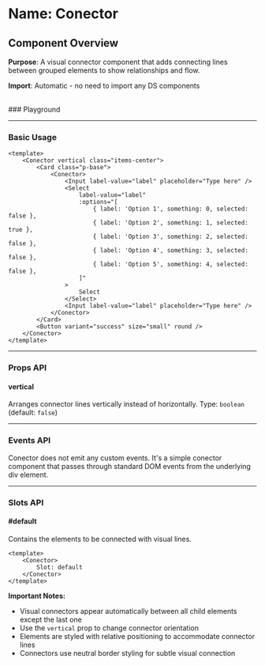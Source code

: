 
<Meta of={Conector} />

# Name: Conector
## Component Overview

**Purpose**: A visual connector component that adds connecting lines between grouped elements to show relationships and flow.

**Import**: Automatic - no need to import any DS components

<br />
### Playground

<Canvas of={Conector.Primary} />
<Controls />

---

### Basic Usage

```vue
<template>
    <Conector vertical class="items-center">
        <Card class="p-base">
            <Conector>
                <Input label-value="label" placeholder="Type here" />
                <Select
                    label-value="label"
                    :options="[
                        { label: 'Option 1', something: 0, selected: false },
                        { label: 'Option 2', something: 1, selected: true },
                        { label: 'Option 3', something: 2, selected: false },
                        { label: 'Option 4', something: 3, selected: false },
                        { label: 'Option 5', something: 4, selected: false },
                    ]"
                >
                    Select
                </Select>
                <Input label-value="label" placeholder="Type here" />
            </Conector>
        </Card>
        <Button variant="success" size="small" round />
    </Conector>
</template>
```

<Canvas sourceState="none" of={Conector.Primary} />

---

### Props API

#### vertical
Arranges connector lines vertically instead of horizontally. Type: `boolean` (default: `false`)

---

### Events API

Conector does not emit any custom events. It's a simple conector component that passes through standard DOM events from the underlying div element.

---

### Slots API

#### #default
Contains the elements to be connected with visual lines.

```vue
<template>
    <Conector>
        Slot: default
    </Conector>
</template>
```

**Important Notes:**
- Visual connectors appear automatically between all child elements except the last one
- Use the `vertical` prop to change connector orientation
- Elements are styled with relative positioning to accommodate connector lines
- Connectors use neutral border styling for subtle visual connection
